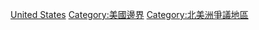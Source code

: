 [[Category:各國爭議地區|United States]]
[[Category:美國邊界|Category:美國邊界]]
[[Category:北美洲爭議地區|Category:北美洲爭議地區]]